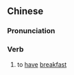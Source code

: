 ==Chinese==
{{zh-forms}}

===Pronunciation===
{{zh-pron
|md=siăh*siĕh-{c}ā
|cat=v
}}

===Verb===
{{zh-verb}}

# {{lb|zh|Min Dong}} to [[have]] [[breakfast]]